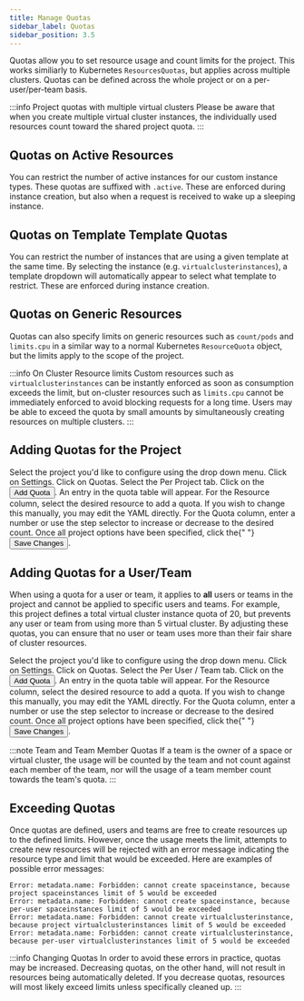```yaml
---
title: Manage Quotas
sidebar_label: Quotas
sidebar_position: 3.5
---
```



Quotas allow you to set resource usage and count limits for the project. This works similiarly to Kubernetes `ResourcesQuotas`, but applies across multiple clusters. Quotas can be
defined across the whole project or on a per-user/per-team basis.

:::info Project quotas with multiple virtual clusters
Please be aware that when you create multiple virtual cluster instances, the individually used resources count toward the shared project quota.
:::

## Quotas on Active Resources

You can restrict the number of active instances for our custom instance types. These quotas are suffixed with `.active`. These are enforced during instance creation, but also when a request is received to wake up a sleeping instance.

## Quotas on Template Template Quotas

You can restrict the number of instances that are using a given template at the same time. By selecting the instance (e.g. `virtualclusterinstances`), a template dropdown will automatically appear to select what template to restrict. These are enforced during instance creation.

## Quotas on Generic Resources

Quotas can also specify limits on generic resources such as `count/pods` and `limits.cpu` in a similar way to a normal Kubernetes `ResourceQuota` object, but the limits apply to the scope of the project.

:::info On Cluster Resource limits
Custom resources such as `virtualclusterinstances` can be instantly enforced as soon as consumption exceeds the limit, but on-cluster resources such as `limits.cpu` cannot be immediately enforced to avoid blocking requests for a long time.
Users may be able to exceed the quota by small amounts by simultaneously creating resources on multiple clusters.
:::

## Adding Quotas for the Project

<Flow id="create-project-quota-ui">
  <Step>
    Select the project you'd like to configure using the drop down menu. Click on <Label>Settings</Label>.
  </Step>
  <Step>
    Click on <NavStep>Quotas</NavStep>.
  </Step>
  <Step>
    Select the <Label>Per Project</Label> tab.
  </Step>
  <Step>
    Click on the <Button>Add Quota</Button>. An entry in the quota table will
    appear.
  </Step>
  <Step>
    For the <Label>Resource</Label> column, select the desired resource to add a quota. If you wish to change this manually, you may edit the YAML directly.
  </Step>
  <Step>
    For the <Label>Quota</Label> column, enter a number or use the step selector
    to increase or decrease to the desired count.
  </Step>
  <Step>
    Once all project options have been specified, click the{" "}
    <Button>Save Changes</Button>.
  </Step>
</Flow>

## Adding Quotas for a User/Team

When using a quota for a user or team, it applies to **all** users or teams in the project and cannot
be applied to specific users and teams. For example, this project defines a total virtual cluster instance quota of 20, but
prevents any user or team from using more than 5 virtual cluster. By adjusting these quotas, you can ensure that no user or
team uses more than their fair share of cluster resources.

<Flow id="create-project-quota-team-ui">
  <Step>
    Select the project you'd like to configure using the drop down menu. Click on <Label>Settings</Label>.
  </Step>
  <Step>
    Click on <NavStep>Quotas</NavStep>.
  </Step>
  <Step>
    Select the <Label>Per User / Team</Label> tab.
  </Step>
  <Step>
    Click on the <Button>Add Quota</Button>. An entry in the quota table will
    appear.
  </Step>
  <Step>
    For the <Label>Resource</Label> column, select the desired resource to add a quota. If you wish to change this manually, you may edit the YAML directly.
  </Step>
  <Step>
    For the <Label>Quota</Label> column, enter a number or use the step selector
    to increase or decrease to the desired count.
  </Step>
  <Step>
    Once all project options have been specified, click the{" "}
    <Button>Save Changes</Button>.
  </Step>
</Flow>

:::note Team and Team Member Quotas
If a team is the owner of a space or virtual cluster, the usage will be counted by the team and not count against
each member of the team, nor will the usage of a team member count towards the team's quota.
:::

## Exceeding Quotas

Once quotas are defined, users and teams are free to create resources up to the defined limits. However, once the usage meets the limit, attempts to create new resources will be rejected with an error message indicating the resource type and limit
that would be exceeded. Here are examples of possible error messages:

```
Error: metadata.name: Forbidden: cannot create spaceinstance, because project spaceinstances limit of 5 would be exceeded
Error: metadata.name: Forbidden: cannot create spaceinstance, because per-user spaceinstances limit of 5 would be exceeded
Error: metadata.name: Forbidden: cannot create virtualclusterinstance, because project virtualclusterinstances limit of 5 would be exceeded
Error: metadata.name: Forbidden: cannot create virtualclusterinstance, because per-user virtualclusterinstances limit of 5 would be exceeded
```

:::info Changing Quotas
In order to avoid these errors in practice, quotas may be increased. Decreasing quotas, on the other hand, will not
result in resources being automatically deleted. If you decrease quotas, resources will most likely exceed limits unless specifically cleaned up.
:::
